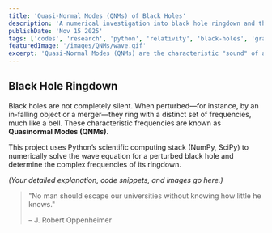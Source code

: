 ```yaml
---
title: 'Quasi-Normal Modes (QNMs) of Black Holes'
description: 'A numerical investigation into black hole ringdown and the complex frequencies of the Regge-Wheeler potential using Python.'
publishDate: 'Nov 15 2025'
tags: ['codes', 'research', 'python', 'relativity', 'black-holes', 'gravitation']
featuredImage: '/images/QNMs/wave.gif'
excerpt: 'Quasi-Normal Modes (QNMs) are the characteristic "sound" of a perturbed black hole. This project uses Python’s scientific computing stack to numerically solve the wave equation and determine the complex frequencies of the black hole ringdown.'
---
```


## Black Hole Ringdown

Black holes are not completely silent. When perturbed—for instance, by an in-falling object or a merger—they ring with a distinct set of frequencies, much like a bell. These characteristic frequencies are known as **Quasinormal Modes (QNMs)**.

This project uses Python’s scientific computing stack (NumPy, SciPy) to numerically solve the wave equation for a perturbed black hole and determine the complex frequencies of its ringdown.

*(Your detailed explanation, code snippets, and images go here.)*

> "No man should escape our universities without knowing how little he knows."
>
> – J. Robert Oppenheimer